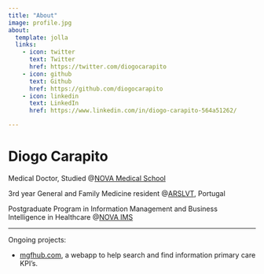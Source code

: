 ```yaml
---
title: "About"
image: profile.jpg
about:
  template: jolla
  links:
    - icon: twitter
      text: Twitter
      href: https://twitter.com/diogocarapito
    - icon: github
      text: Github
      href: https://github.com/diogocarapito
    - icon: linkedin
      text: LinkedIn
      href: https://www.linkedin.com/in/diogo-carapito-564a51262/

---
```


# Diogo Carapito
Medical Doctor, Studied @[NOVA Medical School](https://www.nms.unl.pt/en-us/nms)

3rd year General and Family Medicine resident @[ARSLVT](https://www.arslvt.min-saude.pt/), Portugal

Postgraduate Program in Information Management and Business Intelligence in Healthcare @[NOVA IMS](https://www.novaims.unl.pt/en/education/programs/postgraduate-programs-and-master-degree-programs/postgraduate-program-in-information-management-and-business-intelligence-in-healthcare/)

---

Ongoing projects:

- [mgfhub.com](https://mgfhub.com), a webapp to help search and find information primary care KPI's.
